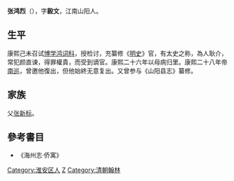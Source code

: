 {{Otheruses|other=名为張鴻烈的其他人物|張鴻烈}}

'''张鸿烈'''（{{bd|?||?|}}），字'''毅文'''，江南山阳人。

== 生平 ==
康熙己未召试[[博学鸿词科|博学鸿词科]]，授检讨，充纂修《[[明史|明史]]》官，有太史之称，為人耿介，常犯颜直谏，得罪權貴，而受到谪官。康熙二十六年以母病归里。康熙二十八年帝[[南巡|南巡]]，曾邀他復出，但他始終无意复出。又曾参与《山阳县志》纂修。

== 家族 ==
父[[张新标|张新标]]。

== 參考書目 ==
*《海州志·侨寓》

{{康熙十八年己未科博學宏詞}}

{{Authority control}}

{{DEFAULTSORT:Zhang张}}
[[Category:淮安区人|Category:淮安区人]]
[[Category:张姓|Z]]
[[Category:清朝翰林|Category:清朝翰林]]